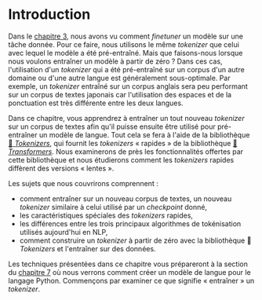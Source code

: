 # Introduction

<CourseFloatingBanner
    chapter={6}
    classNames="absolute z-10 right-0 top-0"
/>

Dans le [chapitre 3](/course/fr/chapter3), nous avons vu comment *finetuner* un modèle sur une tâche donnée. Pour ce faire, nous utilisons le même *tokenizer* que celui avec lequel le modèle a été pré-entraîné. Mais que faisons-nous lorsque nous voulons entraîner un modèle à partir de zéro ? Dans ces cas, l'utilisation d'un *tokenizer* qui a été pré-entraîné sur un corpus d'un autre domaine ou d'une autre langue est généralement sous-optimale. Par exemple, un *tokenizer* entraîné sur un corpus anglais sera peu performant sur un corpus de textes japonais car l'utilisation des espaces et de la ponctuation est très différente entre les deux langues.

Dans ce chapitre, vous apprendrez à entraîner un tout nouveau *tokenizer* sur un corpus de textes afin qu'il puisse ensuite être utilisé pour pré-entraîner un modèle de langue. Tout cela se fera à l'aide de la bibliothèque [🤗 *Tokenizers*](https://github.com/huggingface/tokenizers), qui fournit les *tokenizers* « rapides » de la bibliothèque [🤗 *Transformers*](https://github.com/huggingface/transformers). Nous examinerons de près les fonctionnalités offertes par cette bibliothèque et nous étudierons comment les *tokenizers* rapides diffèrent des versions « lentes ».

Les sujets que nous couvrirons comprennent :
* comment entraîner sur un nouveau corpus de textes, un nouveau *tokenizer* similaire à celui utilisé par un *checkpoint* donné,
* les caractéristiques spéciales des *tokenizers* rapides,
* les différences entre les trois principaux algorithmes de tokénisation utilisés aujourd'hui en NLP,
* comment construire un *tokenizer* à partir de zéro avec la bibliothèque 🤗 *Tokenizers* et l'entraîner sur des données.

Les techniques présentées dans ce chapitre vous prépareront à la section du [chapitre 7](/course/fr/chapter7/6) où nous verrons comment créer un modèle de langue pour le langage Python. Commençons par examiner ce que signifie « entraîner » un *tokenizer*.